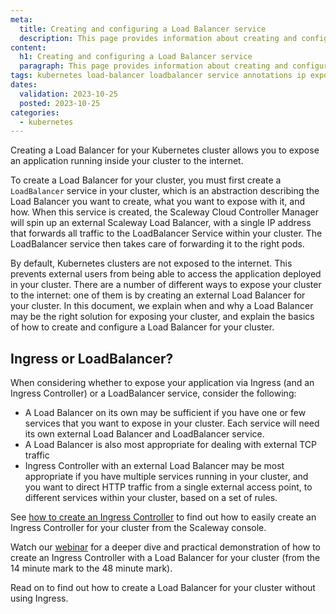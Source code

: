 ```yaml
---
meta:
  title: Creating and configuring a Load Balancer service
  description: This page provides information about creating and configuring a Load Balancer service for your Kubernetes cluster
content:
  h1: Creating and configuring a Load Balancer service
  paragraph: This page provides information about creating and configuring a Load Balancer service for your Kubernetes cluster
tags: kubernetes load-balancer loadbalancer service annotations ip expose
dates:
  validation: 2023-10-25
  posted: 2023-10-25
categories:
  - kubernetes
---
```


Creating a Load Balancer for your Kubernetes cluster allows you to expose an application running inside your cluster to the internet.

To create a Load Balancer for your cluster, you must first create a `LoadBalancer` service in your cluster, which is an abstraction describing the Load Balancer you want to create, what you want to expose with it, and how. When this service is created, the Scaleway Cloud Controller Manager will spin up an external Scaleway Load Balancer, with a single IP address that forwards all traffic to the LoadBalancer Service within your cluster. The LoadBalancer service then takes care of forwarding it to the right pods.


By default, Kubernetes clusters are not exposed to the internet. This prevents external users from being able to access the application deployed in your cluster. There are a number of different ways to expose your cluster to the internet: one of them is by creating an external Load Balancer for your cluster. In this document, we explain when and why a Load Balancer may be the right solution for exposing your cluster, and explain the basics of how to create and configure a Load Balancer for your cluster.

## Ingress or LoadBalancer?

When considering whether to expose your application via Ingress (and an Ingress Controller) or a LoadBalancer service, consider the following:

- A Load Balancer on its own may be sufficient if you have one or few services that you want to expose in your cluster. Each service will need its own external Load Balancer and LoadBalancer service.
- A Load Balancer is also most appropriate for dealing with external TCP traffic
- Ingress Controller with an external Load Balancer may be most appropriate if you have multiple services running in your cluster, and you want to direct HTTP traffic from a single external access point, to different services within your cluster, based on a set of rules.

See [how to create an Ingress Controller](TODO) to find out how to easily create an Ingress Controller for your cluster from the Scaleway console. 

Watch our [webinar](https://www.youtube.com/watch?v=V0uKqYXJRF4) for a deeper dive and practical demonstration of how to create an Ingress Controller with a Load Balancer for your cluster (from the 14 minute mark to the 48 minute mark).

Read on to find out how to create a Load Balancer for your cluster without using Ingress.